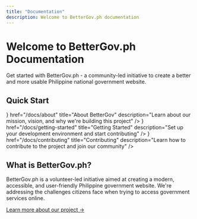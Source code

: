 ```yaml
---
title: "Documentation"
description: Welcome to BetterGov.ph documentation
---
```



# Welcome to BetterGov.ph Documentation

Get started with BetterGov.ph - a community-led initiative to create a better and more usable Philippine national government website.

## Quick Start

<Cards>
  <Card
    icon={<DocumentIcon />}
    href="/docs/about"
    title="About BetterGov"
    description="Learn about our mission, vision, and why we're building this project"
  />
  <Card
    icon={<LightbulbIcon />}
    href="/docs/getting-started"
    title="Getting Started"
    description="Set up your development environment and start contributing"
  />
  <Card
    icon={<HandshakeIcon />}
    href="/docs/contributing"
    title="Contributing"
    description="Learn how to contribute to the project and join our community"
  />
</Cards>

## What is BetterGov.ph?

BetterGov.ph is a volunteer-led initiative aimed at creating a modern, accessible, and user-friendly Philippine government website. We're addressing the challenges citizens face when trying to access government services online.

[Learn more about our project →](/docs/about)